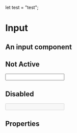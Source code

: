 
let test = "test";

<Meta title="FusedComponents / Input" component={Input} />

# Input

## An input component
 

## Not Active
<Preview>
    <Story name="Default Input" parameters={{ decorators: [withKnobs] }}>
    <Input
     ariaLabel="Text Input" 
      {...actions({onChange:"toggle action change"})}
    />
    </Story>
</Preview>

## Disabled 
<Preview>
    <Story name="Disabled Input" parameters={{ decorators: [withKnobs] }}>
    <Input
    ariaLabel="Disabled Input" 
        disabled={boolean("Disabled", true, 'disabled')}
    />
    </Story>
</Preview>

## Properties

<Props of={Input} />

